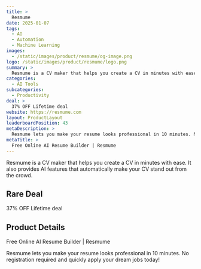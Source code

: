 ```yaml
---
title: >
  Resmume
date: 2025-01-07
tags:
  - AI
  - Automation
  - Machine Learning
images:
  - /static/images/product/resmume/og-image.png
logo: /static/images/product/resmume/logo.png
summary: >
  Resmume is a CV maker that helps you create a CV in minutes with ease. It also provides AI features that automatically make your CV stand out from the crowd.
categories:
  - AI Tools
subcategories:
  - Productivity
deal: >
  37% OFF Lifetime deal
website: https://resmume.com
layout: ProductLayout
leaderboardPosition: 43
metaDescription: >
  Resmume lets you make your resume looks professional in 10 minutes. No registration required and quickly apply your dream jobs today!
metaTitle: >
  Free Online AI Resume Builder | Resmume
---
```

Resmume is a CV maker that helps you create a CV in minutes with ease. It also provides AI features that automatically make your CV stand out from the crowd.

## Rare Deal

37% OFF Lifetime deal

## Product Details

Free Online AI Resume Builder | Resmume

Resmume lets you make your resume looks professional in 10 minutes. No registration required and quickly apply your dream jobs today!
